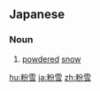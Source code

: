 ==Japanese==
{{ja-kanjitab|こな|ゆき|yomi=k}}
{{ja-kanjitab|こ|ゆき|yomi=k}}

===Noun===
{{ja-noun|こなゆき|こゆき}}

# [[powdered]] [[snow]]

[[hu:粉雪]]
[[ja:粉雪]]
[[zh:粉雪]]
